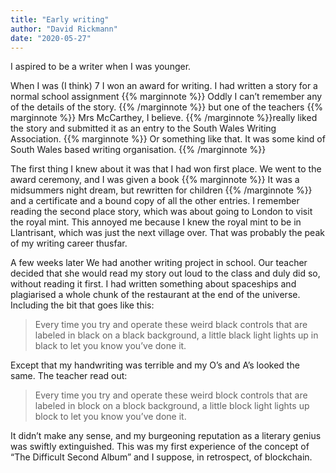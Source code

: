 ```yaml
---
title: "Early writing"
author: "David Rickmann"
date: "2020-05-27"
---
```




I aspired to be a writer when I was younger.

When I was (I think) 7 I won an award for writing. I had written a story for a normal school assignment {{% marginnote %}} Oddly I can't remember any of the details of the story. {{% /marginnote %}} but one of the teachers {{% marginnote %}} Mrs McCarthey, I believe.  {{% /marginnote %}}really liked the story and submitted it as an entry to the South Wales Writing Association. {{% marginnote %}} Or something like that. It was some kind of South Wales based writing organisation. {{% /marginnote %}}

The first thing I knew about it was that I had won first place. We went to the award ceremony, and I was given a book {{% marginnote %}} It was a midsummers night dream, but rewritten for children {{% /marginnote %}} and a certificate and a bound copy of all the other entries. I remember reading the second place story, which was about going to London to visit the royal mint. This annoyed me because I knew the royal mint to be in Llantrisant, which was just the next village over. 
That was probably the peak of my writing career thusfar. 

A few weeks later We had another writing project in school. Our teacher decided that she would read my story out loud to the class and duly did so, without reading it first. I had written something about spaceships and plagiarised a whole chunk of the restaurant at the end of the universe. Including the bit that goes like this:

> Every time you try and operate these weird black controls that are labeled in black on a black background, a little black light lights up in black to let you know you’ve done it.

Except that my handwriting was terrible and my O's and A's looked the same.
The teacher read out:

>Every time you try and operate these weird block controls that are labeled in block on a block background, a little block light lights up block to let you know you’ve done it.

It didn't make any sense, and my burgeoning reputation as a literary genius was swiftly extinguished.
This was my first experience of the concept of "The Difficult Second Album" and I suppose, in retrospect, of blockchain.
